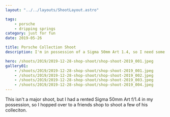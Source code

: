 ```yaml
---
layout: "../../layouts/ShootLayout.astro"

tags:
    - porsche
    - dripping springs
category: just for fun
date: 2019-05-26

title: Porsche Collection Shoot
description: I'm in possession of a Sigma 50mm Art 1.4, so I need some cars to test shoot.

hero: /shoots/2019/2019-12-28-shop-shoot/shop-shoot-2019_001.jpeg
gallery01:
    - /shoots/2019/2019-12-28-shop-shoot/shop-shoot-2019_001.jpeg
    - /shoots/2019/2019-12-28-shop-shoot/shop-shoot-2019_002.jpeg
    - /shoots/2019/2019-12-28-shop-shoot/shop-shoot-2019_003.jpeg
    - /shoots/2019/2019-12-28-shop-shoot/shop-shoot-2019_004.jpeg
---
```


This isn't a major shoot, but I had a rented Sigma 50mm Art f/1.4 in my possession, so I hopped over to a friends shop to shoot a few of his colleciton.
